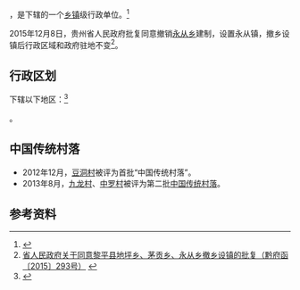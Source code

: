 {{中国乡级行政区|52/26/31/202/000}}

'''{{PAGENAMEBASE}}'''，是{{PRC admin/fullname|52/26/31/202/000|3}}下辖的一个[[乡镇|乡镇]]级行政单位。<ref>{{PRC admin/ref sgc|{{PRC admin/parent|52/26/31/202/000}}}}</ref>

2015年12月8日，贵州省人民政府批复同意撤销[[永从乡|永从乡]]建制，设置永从镇，撤乡设镇后行政区域和政府驻地不变<ref>[http://www.gzgov.gov.cn/xxgk/jbxxgk/fgwj/zfwj/qfh/201512/t20151218_360536.html 省人民政府关于同意黎平县地坪乡、茅贡乡、永从乡撤乡设镇的批复（黔府函〔2015〕293号）] {{webarchive|url=https://web.archive.org/web/20170907034423/http://www.gzgov.gov.cn/xxgk/jbxxgk/fgwj/zfwj/qfh/201512/t20151218_360536.html |date=2017-09-07 }}</ref>。

== 行政区划 ==

{{PAGENAMEBASE}}下辖以下地区：<ref>{{PRC admin/ref sgc|52/26/31/202/000}}</ref>

{{PRC admin/children|52/26/31/202/000}}。

==中国传统村落==
* 2012年12月，[[豆洞村|豆洞村]]被评为首批“中国传统村落”。
* 2013年8月，[[九龙村|九龙村]]、[[中罗村|中罗村]]被评为第二批[[中国传统村落|中国传统村落]]。

== 参考资料 ==

{{reflist}}

{{行政区划小作品}}
{{PRC admin/navcat|52/26/31/202/000}}